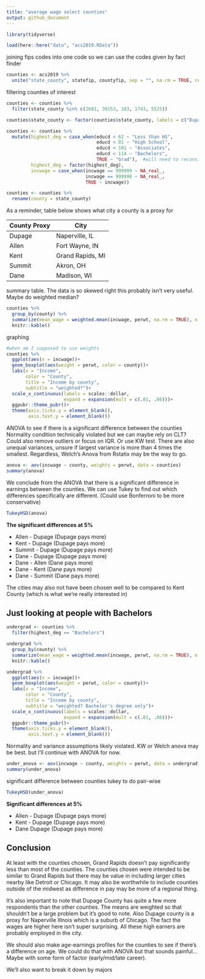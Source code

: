 ```yaml
---
title: "average wage select counties"
output: github_document
---
```



```r
library(tidyverse)
```

```r
load(here::here("data", "acs2019.RData"))
```

joining fips codes into one code so we can use the codes given by fact finder
```r
counties <- acs2019 %>% 
  unite("state_county", statefip, countyfip, sep = "", na.rm = TRUE, remove = FALSE)
```

filtering counties of interest
```r
counties <- counties %>% 
  filter(state_county %in% c(2681, 39153, 183, 1743, 5525))

counties$state_county <- factor(counties$state_county, labels = c("Dupage", "Allen", "Kent", "Summit", "Dane"))

counties <- counties %>% 
  mutate(highest_deg = case_when(educd < 62 ~ "Less than HS",
                                 educd < 81 ~ "High School",
                                 educd < 101 ~ "Associates",
                                 educd < 114 ~ "Bachelors",
                                 TRUE ~ "Grad"),  #will need to reconsider these blocks
         highest_deg = factor(highest_deg),
         incwage = case_when(incwage == 999999 ~ NA_real_,
                             incwage == 999998 ~ NA_real_,
                             TRUE ~ incwage))

counties <- counties %>% 
  rename(county = state_county)
```

As a reminder, table below shows what city a county is a proxy for

|County Proxy|City|
|------------|----|
|Dupage      |Naperville, IL|
|Allen       |Fort Wayne, IN|
|Kent        |Grand Rapids, MI|
|Summit      |Akron, OH|
|Dane        |Madison, WI|


summary table. The data is so skewed right this probably isn't very useful. Maybe do weighted median?
```r
counties %>% 
  group_by(county) %>% 
  summarize(mean_wage = weighted.mean(incwage, perwt, na.rm = TRUE), n = n()) %>% 
  knitr::kable()
```

graphing
```r
#when am I supposed to use weights
counties %>% 
  ggplot(aes(x = incwage))+
  geom_boxplot(aes(weight = perwt, color = county))+
  labs(x = "Income",
       color = "County",
       title = "Income by county",
       subtitle = "weighted?")+
  scale_x_continuous(labels = scales::dollar,
                     expand = expansion(mult = c(.01, .06)))+
  ggpubr::theme_pubr()+
  theme(axis.ticks.y = element_blank(),
        axis.text.y = element_blank())
```

ANOVA to see if there is a significant difference between the counties
Normality condition technically violated but we can maybe rely on CLT? Could also remove outliers or focus on IQR. Or use KW test.
There are also unequal variances, unsure if largest variance is more than 4 times the smallest. Regardless, Welch's Anova from Rstatix may be the way to go.
```r
anova <- aov(incwage ~ county, weights = perwt, data = counties)
summary(anova)
```
We conclude from the ANOVA that there is a significant difference in earnings between the counties. We can use Tukey to find out which differences specifically are different. (Could use Bonferroni to be more conservative)
```r
TukeyHSD(anova)

```
**The significant differences at 5%**

- Allen - Dupage (Dupage pays more)
- Kent - Dupage (Dupage pays more)
- Summit - Dupage (Dupage pays more)
- Dane - Dupage (Dupage pays more)
- Dane - Allen (Dane pays more)
- Dane - Kent (Dane pays more)
- Dane - Summit (Dane pays more)

The cities may also not have been chosen well to be compared to Kent County (which is what we're really interested in)


## Just looking at people with Bachelors

```r
undergrad <- counties %>% 
  filter(highest_deg == "Bachelors")
```

```r
undergrad %>% 
  group_by(county) %>% 
  summarize(mean_wage = weighted.mean(incwage, perwt, na.rm = TRUE), n = n()) %>% 
  knitr::kable()
```


```r
undergrad %>% 
  ggplot(aes(x = incwage))+
  geom_boxplot(aes(weight = perwt, color = county))+
  labs(x = "Income",
       color = "County",
       title = "Income by county",
       subtitle = "weighted? Bachelor's degree only")+
  scale_x_continuous(labels = scales::dollar,
                     expand = expansion(mult = c(.01, .06)))+
  ggpubr::theme_pubr()+
  theme(axis.ticks.y = element_blank(),
        axis.text.y = element_blank())
```

Normality and variance assumptions likely violated. KW or Welch anova may be best. but I'll continue with ANOVA for now.

```r
under_anova <- aov(incwage ~ county, weights = perwt, data = undergrad)
summary(under_anova)
```
significant difference between counties tukey to do pair-wise

```r
TukeyHSD(under_anova)
```

**Significant differences at 5%**

- Allen - Dupage (Dupage pays more)
- Kent - Dupage (Dupage pays more)
- Dane Dupage (Dupage pays more)

## Conclusion

At least with the counties chosen, Grand Rapids doesn't pay significantly less than most of the counties. The counties chosen were intended to be similar to Grand Rapids but there may be value in including larger cities nearby like Detroit or Chicago. It may also be worthwhile to include counties outside of the midwest as difference in pay may be more of a regional thing.

It's also important to note that Dupage County has quite a few more respondents than the other counties. The means are weighted so that shouldn't be a large problem but it's good to note. Also Dupage county is a proxy for Naperville Illnois which is a suburb of Chicago. The fact the wages are higher here isn't super surprising. All these high earners are probably employed in the city.

We should also make age-earnings profiles for the counties to see if there's a difference on age. We could do that with ANOVA but that sounds painful... Maybe with some form of factor (early/mid/late career).

We'll also want to break it down by majors
